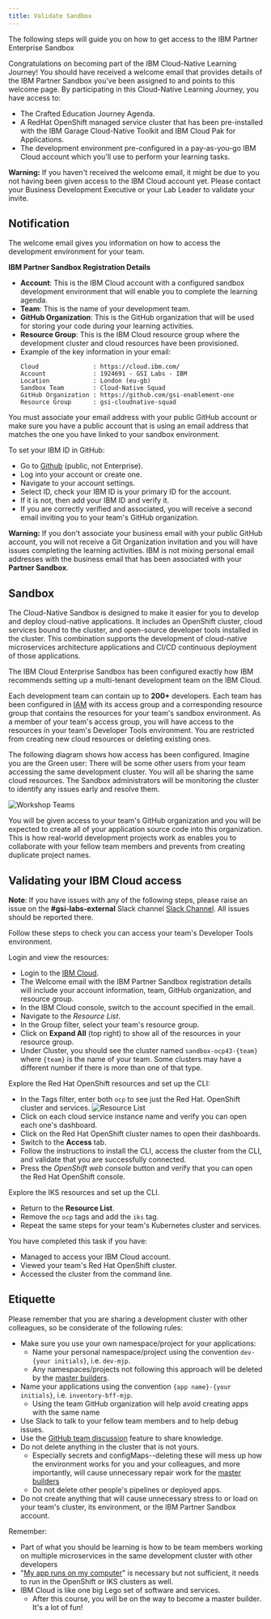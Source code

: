 ```yaml
---
title: Validate Sandbox
---
```


<PageDescription>

The following steps will guide you on how to get access to the IBM Partner Enterprise Sandbox

</PageDescription>

Congratulations on becoming part of the IBM Cloud-Native Learning Journey! You should have received a welcome email that provides details of the IBM Partner Sandbox you've been assigned to and points to this welcome page. By participating in this Cloud-Native Learning Journey, you have access to:

- The Crafted Education Journey Agenda.
- A RedHat OpenShift managed service cluster that has been pre-installed with the IBM Garage Cloud-Native Toolkit and IBM Cloud Pak for Applications.
 - The development environment pre-configured in a pay-as-you-go IBM Cloud account which you'll use to perform your learning tasks.

<InlineNotification kind="warning">

**Warning:** If you haven't received the welcome email, it might be due to you
  not having been given access to the IBM Cloud account yet. Please contact your
  Business Development Executive or your Lab Leader to validate your invite.

</InlineNotification>

## Notification

The welcome email gives you information on how to access the development environment for your team.

**IBM Partner Sandbox Registration Details**

- **Account**: This is the IBM Cloud account with a configured sandbox development environment that will enable you to complete the learning agenda.
- **Team**: This is the name of your development team.
- **GitHub Organization**: This is the GitHub organization that will be used for storing your code during your learning activities.
- **Resource Group**: This is the IBM Cloud resource group where the development cluster and cloud resources have been provisioned.
- Example of the key information in your email:
    ```
    Cloud               : https://cloud.ibm.com/
    Account             : 1924691 - GSI Labs - IBM
    Location            : London (eu-gb)
    Sandbox Team        : Cloud-Native Squad
    GitHub Organization : https://github.com/gsi-enablement-one
    Resource Group      : gsi-cloudnative-squad
    ```

You must associate your email address with your public GitHub account or make sure you have a public account that is using an email address that matches the one you have linked to your sandbox environment.

To set your IBM ID in GitHub:

- Go to [Github](https://github.com) (public, not Enterprise).
- Log into your account or create one.
- Navigate to your account settings.
- Select ID, check your IBM ID is your primary ID for the account.
- If it is not, then add your IBM ID and verify it.
- If you are correctly verified and associated, you will receive a second email inviting you to your team's GitHub organization.

<InlineNotification kind="warning">

**Warning:** If you don't associate your business email with your public GitHub account, you will not receive a Git Organization invitation and you will have issues completing the learning activities. IBM is not mixing personal email addresses with the business email that has been associated with your **Partner Sandbox**.

</InlineNotification>

## Sandbox

The Cloud-Native Sandbox is designed to make it easier for you to develop and deploy cloud-native applications. It includes an OpenShift cluster, cloud services bound to the cluster, and open-source developer tools installed in the cluster. This combination supports the development of cloud-native microservices architecture applications and CI/CD continuous deployment of those applications.

The IBM Cloud Enterprise Sandbox has been configured exactly how IBM recommends setting up a multi-tenant development team on the IBM Cloud.

Each development team can contain up to **200+** developers. Each team has been configured in [IAM](https://cloud.ibm.com/docs/iam) with its access group and a corresponding resource group that contains the resources for your team's sandbox environment. As a member of your team's access group, you will have access to the resources in your team's Developer Tools environment. You are restricted from creating new cloud resources or deleting existing ones.

The following diagram shows how access has been configured. Imagine you are the Green user: There will be some other users from your team accessing the same development cluster. You will all be sharing the same cloud resources. The Sandbox administrators will be monitoring the cluster to identify any issues early and resolve them.

![Workshop Teams](/workshop-teams.png)

You will be given access to your team's GitHub organization and you will be expected to create all of your application source code into this organization. This is how real-world development projects work as enables you to collaborate with your fellow team members and prevents from creating duplicate project names.

## Validating your IBM Cloud access

<InlineNotification>

**Note**: If you have issues with any of the following steps, please raise an issue on the **#gsi-labs-external** Slack channel [Slack Channel](https://gsicsi.slack.com/archives/CSRDJD5HA). All issues should be reported there.

</InlineNotification>

Follow these steps to check you can access your team's Developer Tools environment.

Login and view the resources:

- Login to the [IBM Cloud](https://cloud.ibm.com).
- The Welcome email with the IBM Partner Sandbox registration details will include your account information, team, GitHub organization, and resource group.
- In the IBM Cloud console, switch to the account specified in the email.
- Navigate to the *Resource List*.
- In the Group filter, select your team's resource group.
- Click on **Expand All** (top right) to show all of the resources in your resource group.
- Under Cluster, you should see the cluster named `sandbox-ocp43-{team}` where `{team}` is the name of your team. Some clusters may have a different number if there is more than one of that type.

Explore the Red Hat OpenShift resources and set up the CLI:

- In the Tags filter, enter both `ocp` to see just the Red Hat.
 OpenShift cluster and services.
![Resource List](devtoolsservices.png)
- Click on each cloud service instance name and verify you can open each one's dashboard.
- Click on the Red Hat OpenShift cluster names to open their dashboards.
- Switch to the **Access** tab.
- Follow the instructions to install the CLI, access the cluster from the CLI, and validate that you are successfully connected.
- Press the *OpenShift web console* button and verify that you can open the Red Hat OpenShift console.

Explore the IKS resources and set up the CLI.

- Return to the **Resource List**.
- Remove the `ocp` tags and add the `iks` tag.
- Repeat the same steps for your team's Kubernetes cluster and services.

<InlineNotification kind="success">

You have completed this task if you have:
- Managed to access your IBM Cloud account.
- Viewed your team's Red Hat OpenShift cluster.
- Accessed the cluster from the command line.

</InlineNotification>

## Etiquette

Please remember that you are sharing a development cluster with other colleagues, so be considerate of the following rules:

- Make sure you use your own namespace/project for your applications:
    - Name your personal namespace/project using the convention `dev-{your initials}`, i.e. `dev-mjp`.
    - Any namespaces/projects not following this approach will be deleted by the [master builders](https://www.youtube.com/watch?v=Um-PlX6oPBQ).
- Name your applications using the convention `{app name}-{your initials}`, i.e. `inventory-bff-mjp`.
    - Using the team GitHub organization will help avoid creating apps with the same name
- Use Slack to talk to your fellow team members and to help debug issues.
- Use the [GitHub team discussion](https://help.github.com/en/github/building-a-strong-community/about-team-discussions) feature to share knowledge.
- Do not delete anything in the cluster that is not yours.
    - Especially secrets and configMaps--deleting these will mess up how the environment works for you and your colleagues, and more importantly, will cause unnecessary repair work for the [master builders](https://www.youtube.com/watch?v=Um-PlX6oPBQ)
    - Do not delete other people's pipelines or deployed apps.
- Do not create anything that will cause unnecessary stress to or load on your team's cluster, its environment, or the IBM Partner Sandbox account.

Remember:
- Part of what you should be learning is how to be team members working on multiple microservices in the same development cluster with other developers
- "[My app runs on my computer](https://donthitsave.com/comic/2016/07/15/it-works-on-my-computer)" is necessary but not sufficient, it needs to run in the OpenShift or IKS clusters as well.
- IBM Cloud is like one big Lego set of software and services.
    - After this course, you will be on the way to become a master builder. It's a lot of fun!

